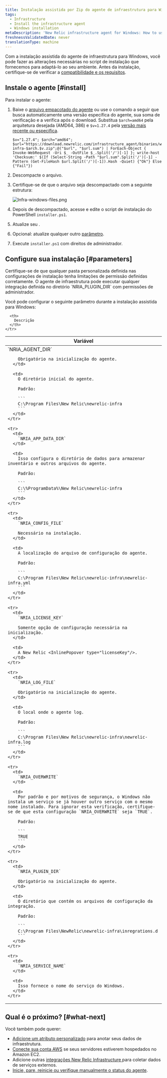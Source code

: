 ```yaml
---
title: Instalação assistida por Zip do agente de infraestrutura para Windows
tags:
  - Infrastructure
  - Install the infrastructure agent
  - Windows installation
metaDescription: 'New Relic infrastructure agent for Windows: How to use the assisted install script so you can adapt it to your environment.'
freshnessValidatedDate: never
translationType: machine
---
```


Com a instalação assistida do agente de infraestrutura para Windows, você pode fazer as alterações necessárias no script de instalação que fornecemos para adaptá-lo ao seu ambiente. Antes da instalação, certifique-se de verificar a [compatibilidade e os requisitos](/docs/infrastructure/new-relic-infrastructure/getting-started/compatibility-requirements-new-relic-infrastructure).

## Instale o agente [#install]

Para instalar o agente:

1. Baixe o [arquivo empacotado do agente](https://download.newrelic.com/infrastructure_agent/binaries/windows/) ou use o comando a seguir que busca automaticamente uma versão específica do agente, sua soma de verificação e a verifica após o download. Substitua `$arch=amd64` pela arquitetura desejada (AMD64, 386) e `$v=1.27.4` pela [versão mais recente ou específica](https://github.com/newrelic/infrastructure-agent/releases/latest).

   ```
   $v="1.27.4"; $arch="amd64"; $url="https://download.newrelic.com/infrastructure_agent/binaries/windows/$arch/newrelic-infra-$arch.$v.zip";@("$url", "$url.sum") | ForEach-Object { Invoke-WebRequest -Uri $_ -OutFile $_.Split('/')[-1] }; write-host 'Checksum:' $(If (Select-String -Path "$url.sum".Split('/')[-1] -Pattern (Get-FileHash $url.Split('/')[-1]).Hash -Quiet) {"Ok"} Else {"Fail"})
   ```

2. Descompacte o arquivo.

3. Certifique-se de que o arquivo seja descompactado com a seguinte estrutura:

   <img
     title="Infra-windows-files.png"
     alt="Infra-windows-files.png"
     src="/images/infrastructure_diagram_infra-agent-windows-folder-structure.webp"
   />

4. Depois de descompactado, acesse e edite o script de instalação do PowerShell `installer.ps1`.

5. Atualize seu <InlinePopover type="licenseKey"/>.

6. Opcional: atualize qualquer outro [parâmetro](#parameters).

7. Execute `installer.ps1` com direitos de administrador.

<InstallFeedback/>

## Configure sua instalação [#parameters]

<Callout variant="important">
  Certifique-se de que qualquer pasta personalizada definida nas configurações de instalação tenha limitações de permissão definidas corretamente. O agente de infraestrutura pode executar qualquer integração definida no diretório `NRIA_PLUGIN_DIR` com permissões de administrador.
</Callout>

Você pode configurar o seguinte parâmetro durante a instalação assistida para Windows:

<table>
  <thead>
    <tr>
      <th style={{ width: "250px" }}>
        Variável
      </th>

      <th>
        Descrição
      </th>
    </tr>
  </thead>

  <tbody>
    <tr>
      <td>
        `NRIA_AGENT_DIR`

        Obrigatório na inicialização do agente.
      </td>

      <td>
        O diretório inicial do agente.

        Padrão:

        ```
        C:\Program Files\New Relic\newrelic-infra
        ```
      </td>
    </tr>

    <tr>
      <td>
        `NRIA_APP_DATA_DIR`
      </td>

      <td>
        Isso configura o diretório de dados para armazenar inventário e outros arquivos do agente.

        Padrão:

        ```
        C:\%ProgramData%\New Relic\newrelic-infra
        ```
      </td>
    </tr>

    <tr>
      <td>
        `NRIA_CONFIG_FILE`

        Necessário na instalação.
      </td>

      <td>
        A localização do arquivo de configuração do agente.

        Padrão:

        ```
        C:\Program Files\New Relic\newrelic-infra\newrelic-infra.yml
        ```
      </td>
    </tr>

    <tr>
      <td>
        `NRIA_LICENSE_KEY`

        Somente opção de configuração necessária na inicialização.
      </td>

      <td>
        A New Relic <InlinePopover type="licenseKey"/>.
      </td>
    </tr>

    <tr>
      <td>
        `NRIA_LOG_FILE`

        Obrigatório na inicialização do agente.
      </td>

      <td>
        O local onde o agente log.

        Padrão:

        ```
        C:\Program Files\New Relic\newrelic-infra\newrelic-infra.log
        ```
      </td>
    </tr>

    <tr>
      <td>
        `NRIA_OVERWRITE`
      </td>

      <td>
        Por padrão e por motivos de segurança, o Windows não instala um serviço se já houver outro serviço com o mesmo nome instalado. Para ignorar esta verificação, certifique-se de que esta configuração `NRIA_OVERWRITE` seja `TRUE`.

        Padrão:

        ```
        TRUE
        ```
      </td>
    </tr>

    <tr>
      <td>
        `NRIA_PLUGIN_DIR`

        Obrigatório na inicialização do agente.
      </td>

      <td>
        O diretório que contém os arquivos de configuração da integração.

        Padrão:

        ```
        C:\Program Files\NewRelic\newrelic-infra\inregrations.d
        ```
      </td>
    </tr>

    <tr>
      <td>
        `NRIA_SERVICE_NAME`
      </td>

      <td>
        Isso fornece o nome do serviço do Windows.
      </td>
    </tr>
  </tbody>
</table>

## Qual é o próximo? [#what-next]

Você também pode querer:

* [Adicione um atributo personalizado](/docs/Infrastructure-configure-your-agent#conf-custom_attributes) para anotar seus dados de infraestrutura.
* [Conecte sua conta AWS](/docs/infrastructure-amazon-aws-ec2-integration#connect) se seus servidores estiverem hospedados no Amazon EC2.
* Adicione outras [integrações New Relic Infrastructure ](/docs/infrastructure/integrations-getting-started/getting-started/introduction-infrastructure-integrations)para coletar dados de serviços externos.
* [Inicie, pare, reinicie ou verifique manualmente o status do agente](/docs/infrastructure-start-stop-restart-check-agent-status#linux).
